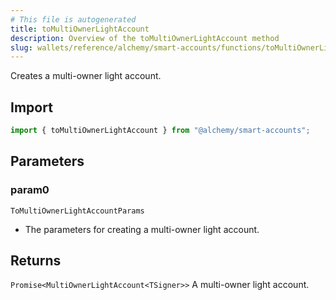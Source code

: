 ```yaml
---
# This file is autogenerated
title: toMultiOwnerLightAccount
description: Overview of the toMultiOwnerLightAccount method
slug: wallets/reference/alchemy/smart-accounts/functions/toMultiOwnerLightAccount
---
```


Creates a multi-owner light account.

## Import

```ts
import { toMultiOwnerLightAccount } from "@alchemy/smart-accounts";
```

## Parameters

### param0

`ToMultiOwnerLightAccountParams`

- The parameters for creating a multi-owner light account.

## Returns

`Promise<MultiOwnerLightAccount<TSigner>>`
A multi-owner light account.
